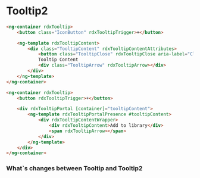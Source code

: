 
<Meta title="Primitives/Tooltip2" of={Stories}/>

# Tooltip2

<Primary />
<Controls />

```html
<ng-container rdxTooltip>
    <button class="IconButton" rdxTooltipTrigger>+</button>

    <ng-template rdxTooltipContent>
        <div class="TooltipContent" rdxTooltipContentAttributes>
            <button class="TooltipClose" rdxTooltipClose aria-label="Close">X</button>
            Tooltip Content
            <div class="TooltipArrow" rdxTooltipArrow></div>
        </div>
    </ng-template>
</ng-container>
```

```html
<ng-container rdxTooltip>
    <button rdxTooltipTrigger>+</button>

    <div rdxTooltipPortal [container]="tooltipContent">
        <ng-template rdxTooltipPortalPresence #tooltipContent>
            <div rdxTooltipContentWrapper>
                <div rdxTooltipContent>Add to library</div>
                <span rdxTooltipArrow></span>
            </div>
        </ng-template>
    </div>
</ng-container>
```

### What`s changes between Tooltip and Tooltip2



